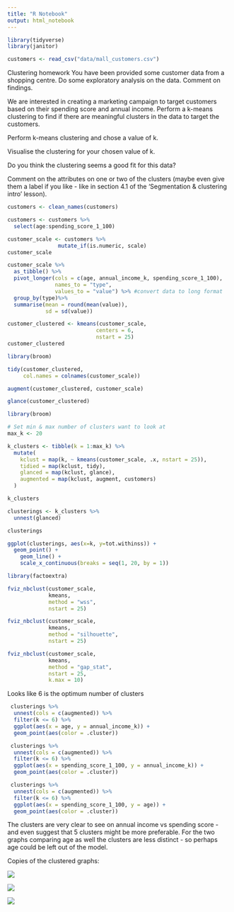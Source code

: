 ```yaml
---
title: "R Notebook"
output: html_notebook
---
```


```r
library(tidyverse)
library(janitor)
```

```r
customers <- read_csv("data/mall_customers.csv")
```

Clustering homework You have been provided some customer data from a shopping centre. Do some exploratory analysis on the data. Comment on findings.

We are interested in creating a marketing campaign to target customers based on their spending score and annual income. Perform a k-means clustering to find if there are meaningful clusters in the data to target the customers.

Perform k-means clustering and chose a value of k.

Visualise the clustering for your chosen value of k.

Do you think the clustering seems a good fit for this data?

Comment on the attributes on one or two of the clusters (maybe even give them a label if you like - like in section 4.1 of the 'Segmentation & clustering intro' lesson).

```r
customers <- clean_names(customers)
```

```r
customers <- customers %>% 
  select(age:spending_score_1_100)
```

```r
customer_scale <- customers %>%
                mutate_if(is.numeric, scale)
customer_scale
```

```r
customer_scale %>%
  as_tibble() %>%
  pivot_longer(cols = c(age, annual_income_k, spending_score_1_100), 
               names_to = "type", 
               values_to = "value") %>% #convert data to long format
  group_by(type)%>%
  summarise(mean = round(mean(value)), 
            sd = sd(value))
```

```r
customer_clustered <- kmeans(customer_scale, 
                            centers = 6, 
                            nstart = 25)
customer_clustered
```

```r
library(broom)

tidy(customer_clustered, 
     col.names = colnames(customer_scale))
```

```r
augment(customer_clustered, customer_scale)
```

```r
glance(customer_clustered)
```

```r
library(broom)

# Set min & max number of clusters want to look at 
max_k <- 20 

k_clusters <- tibble(k = 1:max_k) %>%
  mutate(
    kclust = map(k, ~ kmeans(customer_scale, .x, nstart = 25)), 
    tidied = map(kclust, tidy),
    glanced = map(kclust, glance),
    augmented = map(kclust, augment, customers)
  )

k_clusters
```

```r
clusterings <- k_clusters %>%
  unnest(glanced)

clusterings

```

```r
ggplot(clusterings, aes(x=k, y=tot.withinss)) +
  geom_point() +
    geom_line() +
    scale_x_continuous(breaks = seq(1, 20, by = 1))
```

```r
library(factoextra)

fviz_nbclust(customer_scale, 
             kmeans, 
             method = "wss", 
             nstart = 25)
```

```r
fviz_nbclust(customer_scale, 
             kmeans, 
             method = "silhouette", 
             nstart = 25)
```

```r
fviz_nbclust(customer_scale, 
             kmeans, 
             method = "gap_stat", 
             nstart = 25, 
             k.max = 10)
```

Looks like 6 is the optimum number of clusters

```r
 clusterings %>% 
  unnest(cols = c(augmented)) %>%
  filter(k <= 6) %>%
  ggplot(aes(x = age, y = annual_income_k)) +
  geom_point(aes(color = .cluster))
```

```r
 clusterings %>% 
  unnest(cols = c(augmented)) %>%
  filter(k <= 6) %>%
  ggplot(aes(x = spending_score_1_100, y = annual_income_k)) +
  geom_point(aes(color = .cluster))
```

```r
 clusterings %>% 
  unnest(cols = c(augmented)) %>%
  filter(k <= 6) %>%
  ggplot(aes(x = spending_score_1_100, y = age)) +
  geom_point(aes(color = .cluster))
```

The clusters are very clear to see on annual income vs spending score - and even suggest that 5 clusters might be more preferable. For the two graphs comparing age as well the clusters are less distinct - so perhaps age could be left out of the model.

Copies of the clustered graphs:

![](images/paste-0D9EEA0C.png)

![](images/paste-C6AFBC42.png)

![](images/paste-8A8DAE22.png)
